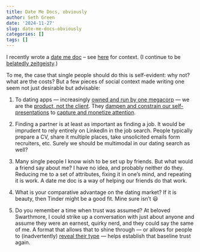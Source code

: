 ```yaml
---
title: Date Me Docs, obviously
author: Seth Green
date: '2024-11-27'
slug: date-me-docs-obviously
categories: []
tags: []
---
```


I recently wrote a [date me doc](https://docs.google.com/document/d/1zyQGt7hMgV3iKj8vKlPMgS1ese2L3-ACGZixJAT0re0/edit?tab=t.0#heading=h.778fyscdi0hf) -- see [here](https://www.nytimes.com/2023/08/02/style/date-me-docs.html) for context. (I continue to be [belatedly zeitgeisty](https://setharielgreen.com/blog/i-ve-been-zeitgeisty-lately/).)

To me, the case that single people should do this is self-evident: why not? what are the costs? But a few pieces of social context made writing one seem not just desirable but advisable:

1.  To dating apps — increasingly [owned and run by one megacorp](https://web.archive.org/web/20240328154343/https://uk.finance.yahoo.com/news/match-group-can-get-away-acquiring-25-dating-sites-counting-151306438.html) — we are the [product, not the client](https://sauconpanther.org/2535/arts-and-entertainment/if-youre-not-paying-for-the-product-then-you-are-the-product/). They [dampen and constrain our self-presentations](https://www.nybooks.com/articles/2010/11/25/generation-why/?srsltid=AfmBOorbb1cblet88L1FKWm2wTV7h9ucUhXDrW1y06a-rrDeK_j4a7Op) to [capture and monetize attention](https://www.goodreads.com/book/show/57933306-stolen-focus).

2.  Finding a partner is at least as important as finding a job. It would be imprudent to rely entirely on LinkedIn in the job search. People typically prepare a CV, share it multiple places, take unsolicited emails form recruiters, etc. Surely we should be multimodal in our dating search as well?

3.  Many single people I know wish to be set up by friends. But what would a friend say about me? I have no idea, and probably neither do they. Reducing me to a set of attributes, fixing it in one's mind, and repeating it is work. A date me doc is a way of helping our friends do that work.

4.  What is your comparative advantage on the dating market? If it is beauty, then Tinder might be a good fit. Mine sure isn't 😃

5.  Do you remember a time when trust was assumed? At beloved Swarthmore, I could strike up a conversation with just about anyone and assume they were an earnest, quirky nerd, and they could say the same of me. A format that allows that to shine through — or allows for people to (inadvertently) [reveal their type](https://www.jstor.org/stable/1882010) — helps establish that baseline trust again.
